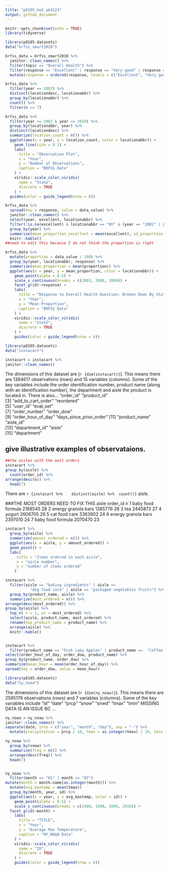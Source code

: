 ```yaml
---
title: "p8105_hw3_ak4123"
output: github_document
---
```


```r
knitr::opts_chunk$set(echo = TRUE)
library(tidyverse)
```

```r
library(p8105.datasets)
data("brfss_smart2010")

brfss_data = brfss_smart2010 %>% 
  janitor::clean_names() %>% 
  filter(topic == "Overall Health") %>% 
  filter(response == "Excellent" | response == "Very good" | response == "Good" | response == "Fair" | response == "Poor") %>% 
  mutate(response = ordered(response, levels = c("Excellent", "Very good", "Good", "Fair", "Poor")))
```

```r
brfss_data %>%
  filter(year == 2002) %>% 
  distinct(locationdesc, locationabbr) %>%
  group_by(locationabbr) %>% 
  count() %>% 
  filter(n == 7)

brfss_data %>% 
  filter(year >= 2002 & year <= 2010) %>% 
  group_by(locationabbr, year) %>%  
  distinct(locationdesc) %>% 
  summarize(location_count = n()) %>%
  ggplot(aes(x = year, y = location_count, color = locationabbr)) +
    geom_line(size = 0.1) +
    labs(
      title = "Observation Plot",
      x = "Year",
      y = "Number of Observations",
      caption = "BRFSS Data"
    ) +
    viridis::scale_color_viridis(
      name = "State",
      discrete = TRUE
    ) + 
  guides(color = guide_legend(nrow = 6))

brfss_data %>%
  spread(key = response, value = data_value) %>%
  janitor::clean_names() %>% 
  select(year, excellent, locationabbr) %>% 
  filter(!is.na(excellent) & locationabbr == "NY" & (year == "2002" | year == "2006" | year == "2010")) %>%
  group_by(year) %>% 
  summarize(mean_proportion_excellent = mean(excellent), sd_proportion_excellent = sd(excellent)) %>% 
  knitr::kable()
##need to edit this because I do not think the proportion is right

brfss_data %>% 
  mutate(proportion = data_value / 100) %>% 
  group_by(year, locationabbr, response) %>% 
  summarize(mean_proportion = mean(proportion)) %>% 
  ggplot(aes(x = year, y = mean_proportion, color = locationabbr)) +
    geom_point(alpha = 0.5) +
    scale_x_continuous(breaks = c(2003, 2006, 2009)) +
    facet_grid(~response) +
    labs(
      title = "Response to Overall Health Question: Broken Down By State for the years 2002 to 2010",
      x = "Year", 
      y = "Mean Proportion",
      caption = "BRFSS Data"
    ) +
    viridis::scale_color_viridis(
      name = "State",
      discrete = TRUE
    ) +
    guides(color = guide_legend(nrow = 6))


```


```r
library(p8105.datasets)
data("instacart")

instacart = instacart %>% 
janitor::clean_names()
```
The dimensions of this dataset are (`r {dim(instacart)}`). This means there are 1384617 observations (rows) and 15 variables (columns). Some of the key variables include the order identification number, product name (along with an identification number), the department and aisle the product is located in. There is also...
"order_id"               "product_id"            
 [3] "add_to_cart_order"      "reordered"             
 [5] "user_id"                "eval_set"              
 [7] "order_number"           "order_dow"             
 [9] "order_hour_of_day"      "days_since_prior_order"
[11] "product_name"           "aisle_id"              
[13] "department_id"          "aisle"                 
[15] "department"        

## give illustrative examples of observataions.
```r

##the aisles with the most orders
instacart %>% 
group_by(aisle) %>% 
  count(order_id) %>% 
arrange(desc(n)) %>% 
  head(7)

```
There are `r {instacart %>% 
  distinct(aisle) %>% 
count()}` aisle. 

###THE MOST ORDERS NEED TO FIX THIS 
aisle               order_id     n
  <chr>                  <int> <int>
1 baby food formula    2188545    28
2 energy granola bars  1385776    28
3 tea                  2445873    27
4 yogurt               2606705    26
5 cat food care        3363902    24
6 energy granola bars  2397010    24
7 baby food formula    2070470    23

```r

instacart %>% 
  group_by(aisle) %>% 
  summarize(amount_ordered = n()) %>% 
  ggplot(aes(x = aisle, y = amount_ordered)) + 
  geom_point() +
  labs(
     title = "Items ordered in each aisle",
     x = "aisle number",
     y = "number of items ordered"
    )

instacart %>% 
  filter(aisle == "baking ingredients" | aisle == 
           "dog food care" | aisle == "packaged vegetables fruits") %>% 
  group_by(product_name, aisle) %>% 
  summarize(most_ordered = n()) %>% 
arrange(desc(most_ordered)) %>% 
group_by(aisle) %>% 
  top_n( n = 1, wt = most_ordered) %>% 
  select(aisle, product_name, most_ordered) %>% 
  rename(top_product_name = product_name) %>% 
  arrange(aisle) %>% 
  knitr::kable()


instacart %>% 
  filter(product_name == "Pink Lady Apples" | product_name ==  "Coffee Ice Cream") %>% 
select(order_hour_of_day, order_dow, product_name) %>% 
group_by(product_name, order_dow) %>% 
summarize(mean_hour = mean(order_hour_of_day)) %>% 
spread(key = order_dow, value = mean_hour)
```

```r
library(p8105.datasets)
data("ny_noaa") 
```

The dimensions of this dataset are (`r {dim(ny_noaa)}`). This means there are 2595176 observations (rows) and 7 variables (columns). Some of the key variables include "id"   "date" "prcp" "snow" "snwd" "tmax" "tmin"
MISSING DATA IS AN ISSUE BC ...

```r
ny_noaa = ny_noaa %>%
janitor::clean_names() %>% 
separate(date, into = c("year", "month", "day"), sep = "-") %>% 
  mutate(precipitation = prcp / 10, tmax = as.integer(tmax) / 10, tmin = as.integer(tmin) / 10)
```

```r
ny_noaa %>% 
  group_by(snow) %>% 
  summarize(freq = n()) %>% 
  arrange(desc(freq)) %>% 
  head(7)


ny_noaa %>% 
  filter(month == "01" | month == "07")
mutate(month = month.name[as.integer(month)]) %>% 
  mutate(avg_maxtemp = mean(tmax))
  group_by(month, year, id) %>% 
  ggplot(aes(x = year, y = avg_maxtemp, color = id)) +
    geom_point(alpha = 0.5) +
    scale_x_continuous(breaks = c(1980, 1990, 2000, 2010)) +
  facet_grid(~month) +
    labs(
      title = "TITLE",
      x = "Year", 
      y = "Average Max Temperature",
      caption = "NY_NOAA Data"
    ) +
    viridis::scale_color_viridis(
      name = "ID",
      discrete = TRUE
    ) +
    guides(color = guide_legend(nrow = 6))
```